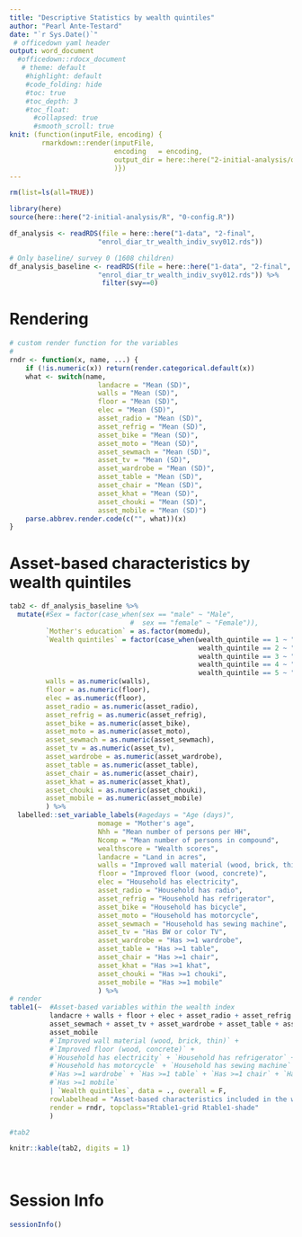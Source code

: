 ```yaml
---
title: "Descriptive Statistics by wealth quintiles"
author: "Pearl Ante-Testard"
date: "`r Sys.Date()`"
 # officedown yaml header
output: word_document
  #officedown::rdocx_document
   # theme: default
    #highlight: default
    #code_folding: hide
    #toc: true
    #toc_depth: 3
    #toc_float:
      #collapsed: true
      #smooth_scroll: true
knit: (function(inputFile, encoding) {
        rmarkdown::render(inputFile, 
                          encoding   = encoding, 
                          output_dir = here::here("2-initial-analysis/output")
                          )})
---
```



```r

rm(list=ls(all=TRUE))

```

```r

library(here)
source(here::here("2-initial-analysis/R", "0-config.R"))

```

```r

df_analysis <- readRDS(file = here::here("1-data", "2-final",
                      "enrol_diar_tr_wealth_indiv_svy012.rds"))

# Only baseline/ survey 0 (1608 children)
df_analysis_baseline <- readRDS(file = here::here("1-data", "2-final",
                      "enrol_diar_tr_wealth_indiv_svy012.rds")) %>%
                       filter(svy==0)

```


# Rendering

```r

# custom render function for the variables
# 
rndr <- function(x, name, ...) {
    if (!is.numeric(x)) return(render.categorical.default(x))
    what <- switch(name,
                      landacre = "Mean (SD)",
                      walls = "Mean (SD)",
                      floor = "Mean (SD)",
                      elec = "Mean (SD)",
                      asset_radio = "Mean (SD)",
                      asset_refrig = "Mean (SD)",
                      asset_bike = "Mean (SD)",
                      asset_moto = "Mean (SD)",
                      asset_sewmach = "Mean (SD)",
                      asset_tv = "Mean (SD)",
                      asset_wardrobe = "Mean (SD)",
                      asset_table = "Mean (SD)",
                      asset_chair = "Mean (SD)",
                      asset_khat = "Mean (SD)",
                      asset_chouki = "Mean (SD)",
                      asset_mobile = "Mean (SD)")
    parse.abbrev.render.code(c("", what))(x)
}

```



# Asset-based characteristics by wealth quintiles

```r

tab2 <- df_analysis_baseline %>%
  mutate(#Sex = factor(case_when(sex == "male" ~ "Male",
                              #  sex == "female" ~ "Female")),
         `Mother's education` = as.factor(momedu),
         `Wealth quintiles` = factor(case_when(wealth_quintile == 1 ~ "Q1",
                                               wealth_quintile == 2 ~ "Q2",
                                               wealth_quintile == 3 ~ "Q3",
                                               wealth_quintile == 4 ~ "Q4",
                                               wealth_quintile == 5 ~ "Q5")), 
         walls = as.numeric(walls),
         floor = as.numeric(floor),
         elec = as.numeric(floor),
         asset_radio = as.numeric(asset_radio),
         asset_refrig = as.numeric(asset_refrig),
         asset_bike = as.numeric(asset_bike),
         asset_moto = as.numeric(asset_moto),
         asset_sewmach = as.numeric(asset_sewmach),
         asset_tv = as.numeric(asset_tv),
         asset_wardrobe = as.numeric(asset_wardrobe),
         asset_table = as.numeric(asset_table),
         asset_chair = as.numeric(asset_chair),
         asset_khat = as.numeric(asset_khat),
         asset_chouki = as.numeric(asset_chouki),
         asset_mobile = as.numeric(asset_mobile)
         ) %>%
  labelled::set_variable_labels(#agedays = "Age (days)",
                      momage = "Mother's age",
                      Nhh = "Mean number of persons per HH", 
                      Ncomp = "Mean number of persons in compound",
                      wealthscore = "Wealth scores",
                      landacre = "Land in acres",
                      walls = "Improved wall material (wood, brick, thin)",
                      floor = "Improved floor (wood, concrete)",
                      elec = "Household has electricity",
                      asset_radio = "Household has radio",
                      asset_refrig = "Household has refrigerator",
                      asset_bike = "Household has bicycle",
                      asset_moto = "Household has motorcycle",
                      asset_sewmach = "Household has sewing machine",
                      asset_tv = "Has BW or color TV",
                      asset_wardrobe = "Has >=1 wardrobe",
                      asset_table = "Has >=1 table",
                      asset_chair = "Has >=1 chair",
                      asset_khat = "Has >=1 khat",
                      asset_chouki = "Has >=1 chouki",
                      asset_mobile = "Has >=1 mobile"
                      ) %>%
# render
table1(~  #Asset-based variables within the wealth index 
          landacre + walls + floor + elec + asset_radio + asset_refrig + asset_bike + asset_moto +
          asset_sewmach + asset_tv + asset_wardrobe + asset_table + asset_chair + asset_khat + asset_chouki +
          asset_mobile
          #`Improved wall material (wood, brick, thin)` + 
          #`Improved floor (wood, concrete)` +
          #`Household has electricity` + `Household has refrigerator` + `Household has bicycle` +
          #`Household has motorcycle` + `Household has sewing machine` + `Has BW or color TV` + 
          #`Has >=1 wardrobe` + `Has >=1 table` + `Has >=1 chair` + `Has >=1 khat` + `Has >=1 chouki` +
          #`Has >=1 mobile` 
          | `Wealth quintiles`, data = ., overall = F, 
          rowlabelhead = "Asset-based characteristics included in the wealth index",
          render = rndr, topclass="Rtable1-grid Rtable1-shade"
          ) 

#tab2 

knitr::kable(tab2, digits = 1)

              
```




# Session Info
```r
sessionInfo()
```

